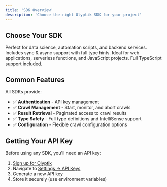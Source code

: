 ```yaml
---
title: 'SDK Overview'
description: 'Choose the right Olyptik SDK for your project'
---
```


## Choose Your SDK

<CardGroup cols={2}>
  <Card
    title="Python SDK"
    icon="python"
    href="/sdks/python"
  >
    Perfect for data science, automation scripts, and backend services. Includes sync & async support with full type hints.
  </Card>
  <Card
    title="Node.js SDK"
    icon="node-js"
    href="/sdks/nodejs"
  >
    Ideal for web applications, serverless functions, and JavaScript projects. Full TypeScript support included.
  </Card>
</CardGroup>

## Common Features

All SDKs provide:

- ✅ **Authentication** - API key management
- ✅ **Crawl Management** - Start, monitor, and abort crawls  
- ✅ **Result Retrieval** - Paginated access to crawl results
- ✅ **Type Safety** - Full type definitions and IntelliSense support
- ✅ **Configuration** - Flexible crawl configuration options

## Getting Your API Key

Before using any SDK, you'll need an API key:

1. [Sign up for Olyptik](https://app.olyptik.io/signup) 
2. Navigate to [Settings → API Keys](https://app.olyptik.io/0/settings/crawl)
3. Generate a new API key
4. Store it securely (use environment variables)

